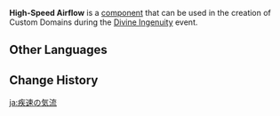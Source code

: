 {{Component Infobox
|id          = 3005
|image       = Item High-Speed Airflow.png
|load        = 6
|description = If you move on top of this mechanism, you will speed up. But if you are moving in the direction opposite to the device's movements, you will slow down.
|placement   = Free
|category    = Mechanisms
|size        = 5 · 5 · 2
}}
'''High-Speed Airflow''' is a [[component]] that can be used in the creation of Custom Domains during the [[Divine Ingenuity]] event.

==Other Languages==
{{Other Languages
|default_hidden = 1
|en      = High-Speed Airflow
|zhs     = 疾速气流
|zhs_rm  = Jísù Qìliú
|zht     = 疾速氣流
|zht_rm  = Jísù Qìliú
|ja      = 疾速の気流
|ja_rm   = Shissoku no Kiryuu
|ko      = 가속 기류
|ko_rm   = Gasok Giryu
|es      = Corriente de aire rápido
|fr      = Courant à grande vitesse
|ru      = Стремительный воздушный поток
|th      = กระแสลมความเร็วสูง
|th_rm   = 
|vi      = Luồng Khí Tăng Tốc
|de      = Hochgeschwindigkeits-Luftströmung
|id      = Aliran Udara Berkecepatan Tinggi
|pt      = Fluxo de Ar de Alta Velocidade
|tr      = Yüksek Hızlı Hava Akımı
|it      = Flusso d'aria ad alta velocità
}}

==Change History==
{{Change History|2.5}}

[[ja:疾速の気流]]